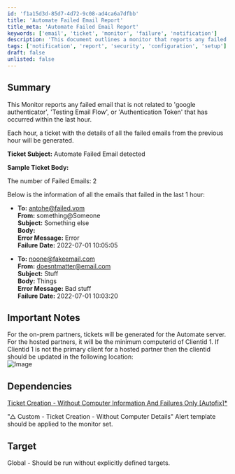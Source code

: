 ```yaml
---
id: 'f1a15d3d-85d7-4d72-9c08-ad4ca6a7dfbb'
title: 'Automate Failed Email Report'
title_meta: 'Automate Failed Email Report'
keywords: ['email', 'ticket', 'monitor', 'failure', 'notification']
description: 'This document outlines a monitor that reports any failed email occurrences that are not related to specific exclusions. It generates a ticket detailing the failed emails every hour, providing crucial information for troubleshooting and resolution.'
tags: ['notification', 'report', 'security', 'configuration', 'setup']
draft: false
unlisted: false
---
```

## Summary

This Monitor reports any failed email that is not related to 'google authenticator', 'Testing Email Flow', or 'Authentication Token' that has occurred within the last hour.

Each hour, a ticket with the details of all the failed emails from the previous hour will be generated.

**Ticket Subject:** Automate Failed Email detected

**Sample Ticket Body:**

The number of Failed Emails: 2

Below is the information of all the emails that failed in the last 1 hour:

- **To:** [antohe@failed.vom](mailto:antohe@failed.vom)  
  **From:** something@Someone  
  **Subject:** Something else  
  **Body:**  
  **Error Message:** Error  
  **Failure Date:** 2022-07-01 10:05:05  

- **To:** [noone@fakeemail.com](mailto:noone@fakeemail.com)  
  **From:** [doesntmatter@email.com](mailto:doesntmatter@email.com)  
  **Subject:** Stuff  
  **Body:** Things  
  **Error Message:** Bad stuff  
  **Failure Date:** 2022-07-01 10:03:20  

## Important Notes

For the on-prem partners, tickets will be generated for the Automate server.  
For the hosted partners, it will be the minimum computerid of Clientid 1. If Clientid 1 is not the primary client for a hosted partner then the clientid should be updated in the following location:  
![Image](../../../static/img/CWM---Automate---Monitor--Failed-Email-Monitoring/image_1.png)

## Dependencies

[Ticket Creation - Without Computer Information And Failures Only [Autofix]*](https://proval.itglue.com/DOC-5078775-10390934)

"△ Custom - Ticket Creation - Without Computer Details" Alert template should be applied to the monitor set.

## Target

Global - Should be run without explicitly defined targets.












